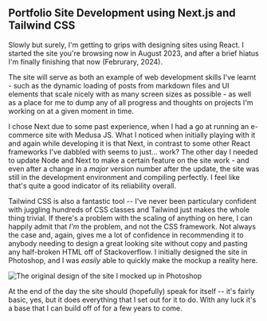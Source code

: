 
<h2 className='text-center'> Portfolio Site Development using Next.js and Tailwind CSS </h2>

Slowly but surely, I'm getting to grips with designing sites using React. I started the site you're browsing now in August 2023, and after a brief hiatus I'm finally finishing that now (Februrary, 2024).

The site will serve as both an example of web development skills I've learnt - such as the dynamic loading of posts from markdown files and UI elements that scale nicely with as many screen sizes as possible - as well as a
place for me to dump any of all progress and thoughts on projects I'm working on at a given moment in time. 

I chose Next due to some past experience, when I had a go at running an e-commerce site with Medusa JS. What I noticed when initially playing with it and again while developing it is that Next, in contrast to some
other React frameworks I've dabbled with seems to just... work? The other day I needed to update Node and Next to make a certain feature on the site work - and even after a change in a *major* version number after the
update, the site was still in the development environment and compiling perfectly. I feel like that's quite a good indicator of its reliability overall.

Tailwind CSS is also a fantastic tool -- I've never been particulary confident with juggling hundreds of CSS classes and Tailwind just makes the whole thing trivial. If there's a problem with the scaling of anything on here,
I can happily admit that *I'm* the problem, and not the CSS framework. Not always the case and, again, gives me a lot of confidence in recommending it to anybody needing to design a great looking site without copy and pasting any
half-broken HTML off of Stackoverflow. I initially designed the site in Photoshop, and I was *easily* able to quickly make the mockup a reality here. 

<Image
    src='/site-mockup.jpg'
    alt='The original design of the site I mocked up in Photoshop'
    width={600}
    height={300}
    className="object-fit justify-center mx-auto"
/>

At the end of the day the site should (hopefully) speak for itself -- it's fairly basic, yes, but it does everything that I set out for it to do. With any luck it's a base that I can build off of for a few years to come.